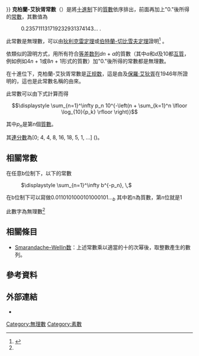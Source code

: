 {{NoteTA
|G1 = Math
|T=zh-hans:科普兰-埃尔德什常数; zh-hant:克柏蘭-艾狄胥常數;
|1=zh-hans:埃尔德什·帕尔; zh-hant:保羅·艾狄胥;
|2=zh-hans:埃尔德什; zh-hant:艾狄胥;
|3=zh-hans:亚瑟·赫伯特·科普兰; zh-hant:亚瑟·赫伯特·克柏蘭;
|4=zh-hans:科普兰; zh-hant:克柏蘭;
}}
{{Infobox number
| name=科普兰-埃尔德什常数
| nav=no
| value=0.235711131719...
| type=[[無理數|無理數]]
| define=<math>\displaystyle \sum_{n=1}^\infty p_n 10^{-\left(n + \sum_{k=1}^n \lfloor \log_{10}{p_k} \rfloor \right)}</math>
| OEIS=A033308
| 連分數=[0; 4, 4, 8, 16, 18, 5, 1, …]
| basedata = {{#invoke:Infobox number|nbase
| 二進制 = 0.0011110001010111100...
| 十進位 = 0.2357111317192329313...
| 十六進位 = 0.3C579092098975475A5...}}
}}
'''克柏蘭-艾狄胥常數'''（{{lang-en|'''Copeland–Erdős constant'''}}）是將[[十進制|十進制]]下的[[質數|質數]]依序排出，前面再加上"0."後所得的[[常數|常數]]，其數值為

:0.235711131719232931374143… {{OEIS|id=A033308}}.

此常數是無理數，可以由[[狄利克雷定理|狄利克雷定理]]或[[伯特蘭-切比雪夫定理|伯特蘭-切比雪夫定理]]證明<ref name=hardy>{{citation||last1=Hardy|first1=G. H.|first2=E. M.|last2=Wright|year=1938|title=An Introduction to the Theory of Numbers|publisher=Oxford University Press|edition=5th|isbn=0-19-853171-0}}</ref>{{rp|113}}<!--或{{link-en|奥利维尔·拉马尔|Olivier Ramaré}}theorem that every even integer is a sum of at most six primes.--><!-- It also follows directly from its normality (see below).-->。

依類似的證明方式，用所有符合[[等差数列|等差数列]]''dn'' + ''a''的質數（其中''a''和''d''及10都[[互質|互質]]，例如例如4''n'' + 1或8''n'' + 1形式的質數）加"0."後所得的常數都是無理數。<!--依狄利克雷定理，等差数列''dn''·10<sup>''m''</sup> + ''a'' contains primes for all ''m'', and those primes are also in ''cd'' + ''a'', so the concatenated primes contain arbitrarily long sequences of the digit zero.-->

在十進位下，克柏蘭-艾狄胥常數是[[正规数|正规数]]，這是由{{link-en|亚瑟·赫伯特·科普兰|Arthur Herbert Copeland|
亚瑟·赫伯特·克柏蘭}}及[[保羅·艾狄胥|保羅·艾狄胥]]在1946年所證明的，這也是此常數名稱的由來。

此常數可以由下式計算而得
:<math>\displaystyle \sum_{n=1}^\infty p_n 10^{-\left(n + \sum_{k=1}^n \lfloor \log_{10}{p_k} \rfloor \right)}</math>

其中''p<sub>n</sub>''是第n個[[質數|質數]]。

其[[連分數|連分數]]為[0; 4, 4, 8, 16, 18, 5, 1, …] ({{OEIS2C|id=A030168}})。

==相關常數==

在任意b位制下，以下的常數

: <math>\displaystyle \sum_{n=1}^\infty b^{-p_n}, \, </math>

在b位制下可以寫做0.0110101000101000101…<sub>''b''</sub>
其中若n為質數，第n位就是1

此數字為無理數<ref name=hardy/>{{rp|112}}

==相關條目==
*[[Smarandache–Wellin数|Smarandache–Wellin数]]：上述常數乘以適當的十的次幂後，取整數產生的數列。

==參考資料==
{{reflist}}

==外部連結==
*{{MathWorld|title=Copeland-Erdos Constant|urlname=Copeland-ErdosConstant}}


[[Category:無理數|Category:無理數]]
[[Category:素數|Category:素數]]